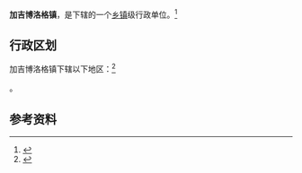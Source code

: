 {{中国乡级行政区|63/27/24/100/000}}

'''加吉博洛格镇'''，是{{PRC admin/fullname|63/27/24/100/000|3}}下辖的一个[[乡镇|乡镇]]级行政单位。<ref>{{PRC admin/ref sgc|{{PRC admin/parent|63/27/24/100/000}}}}</ref>

== 行政区划 ==

加吉博洛格镇下辖以下地区：<ref>{{PRC admin/ref sgc|63/27/24/100/000}}</ref>

{{PRC admin/children|63/27/24/100/000}}。

== 参考资料 ==

{{reflist}}

{{行政区划小作品}}
{{PRC admin/navcat|63/27/24/100/000}}